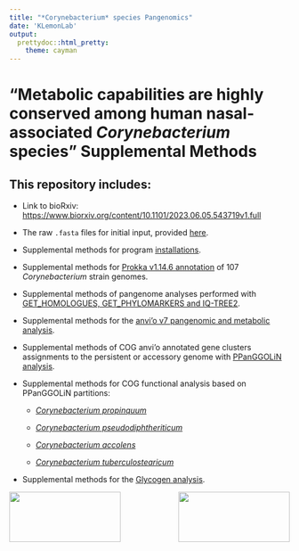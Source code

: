 ---
title: "*Corynebacterium* species Pangenomics"
date: 'KLemonLab'
output:
  prettydoc::html_pretty:
    theme: cayman
---

# "Metabolic capabilities are highly conserved among human nasal-associated *Corynebacterium* species" Supplemental Methods

## This repository includes:

-   Link to bioRxiv: <https://www.biorxiv.org/content/10.1101/2023.06.05.543719v1.full>

-   The raw `.fasta` files for initial input, provided [[here]{.underline}](https://github.com/KLemonLab/CorPGA_Pangenomics/tree/main/Strain_genomes).

-   Supplemental methods for program [[installations]{.underline}](SupplementalMethods_Installations.html).

-   Supplemental methods for [[Prokka v1.14.6 annotation]{.underline}](SupplementalMethods_Prokka_Annotations.html) of 107 *Corynebacterium* strain genomes.

-   Supplemental methods of pangenome analyses performed with [[GET_HOMOLOGUES, GET_PHYLOMARKERS and IQ-TREE2]{.underline}](SupplementalMethods_GET_HOMOLOGUES.html).

-   Supplemental methods for the [[anvi'o v7 pangenomic and metabolic analysis]{.underline}](SupplementalMethods_Anvio.html).

-   Supplemental methods of COG anvi'o annotated gene clusters assignments to the persistent or accessory genome with [[PPanGGOLiN analysis]{.underline}](SupplementalMethods_PPanGGOLiN.html).

-   Supplemental methods for COG functional analysis based on PPanGGOLiN partitions:

    -   [*Corynebacterium propinquum*](SupplementalMethods_COGS_Cpr.html)

    -   [*Corynebacterium pseudodiphtheriticum*](SupplementalMethods_COGS_Cps.html)
    
    -   [*Corynebacterium accolens*](SupplementalMethods_COGS_Cac.html)
    
    -   [*Corynebacterium tuberculostearicum*](SupplementalMethods_COGS_Ctu.html)

-   Supplemental methods for the [[Glycogen analysis]{.underline}](SupplementalMethods_Glycogen.html).


<img src="images/klemonlab_photo.jpg" align="left" width="200" height="90"/>

<img src="images/Department-of-Molecular-Virology-&amp;-Microbiologyy-Horz-GRAY.png" align="right" width="200" height="90"/>
